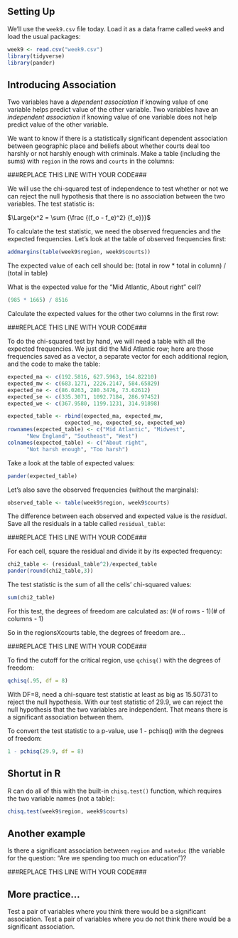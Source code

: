 ## Setting Up

We'll use the `week9.csv` file today. Load it as a data frame called `week9` and load the usual packages:

```r
week9 <- read.csv("week9.csv")
library(tidyverse)
library(pander)
```

## Introducing Association

Two variables have a *dependent association* if knowing value of one variable helps predict value of the other variable. Two variables have an *independent association* if knowing value of one variable does not help predict value of the other variable.

We want to know if there is a statistically significant dependent association between geographic place and beliefs about whether courts deal too harshly or not harshly enough with criminals. Make a table (including the sums) with `region` in the rows and `courts` in the columns:

###REPLACE THIS LINE WITH YOUR CODE###


We will use the chi-squared test of independence to test whether or not we can reject the null hypothesis that there is no association between the two variables. The test statistic is:

$\Large{x^2 = \sum {\frac {(f_o - f_e)^2} {f_e}}}$

To calculate the test statistic, we need the observed frequencies and the expected frequencies. Let's look at the table of observed frequencies first:

```r
addmargins(table(week9$region, week9$courts))
```

The expected value of each cell should be:
(total in row * total in column) / (total in table)

What is the expected value for the "Mid Atlantic, About right" cell?

```r
(985 * 1665) / 8516
```

Calculate the expected values for the other two columns in the first row:

###REPLACE THIS LINE WITH YOUR CODE###


To do the chi-squared test by hand, we will need a table with all the expected frequencies. We just did the Mid Atlantic row; here are those frequencies saved as a vector, a separate vector for each additional region, and the code to make the table:

```r
expected_ma <- c(192.5816, 627.5963, 164.82210)
expected_mw <- c(683.1271, 2226.2147, 584.65829)
expected_ne <- c(86.0263, 280.3476, 73.62612)
expected_se <- c(335.3071, 1092.7184, 286.97452)
expected_we <- c(367.9580, 1199.1231, 314.91898)

expected_table <- rbind(expected_ma, expected_mw, 
                  expected_ne, expected_se, expected_we)
rownames(expected_table) <- c("Mid Atlantic", "Midwest", 
      "New England", "Southeast", "West")
colnames(expected_table) <- c("About right", 
      "Not harsh enough", "Too harsh")
```

Take a look at the table of expected values:

```r
pander(expected_table)
```

Let's also save the observed frequencies (without the marginals):

```r
observed_table <- table(week9$region, week9$courts)
```

The difference between each observed and expected value is the *residual*. Save all the residuals in a table called `residual_table`:

###REPLACE THIS LINE WITH YOUR CODE###

For each cell, square the residual and divide it by its expected frequency:

```r
chi2_table <- (residual_table^2)/expected_table
pander(round(chi2_table,3))
```

The test statistic is the sum of all the cells' chi-squared values:

```r
sum(chi2_table)
```

For this test, the degrees of freedom are calculated as:
(# of rows - 1)(# of columns - 1)

So in the regionsXcourts table, the degrees of freedom are...

###REPLACE THIS LINE WITH YOUR CODE###


To find the cutoff for the critical region, use `qchisq()` with the degrees of freedom:

```r
qchisq(.95, df = 8)
```

With DF=8, need a chi-square test statistic at least as big as 15.50731 to reject the null hypothesis. With our test statistic of 29.9, we can reject the null hypothesis that the two variables are independent. That means there is a significant association between them.

To convert the test statistic to a p-value, use 1 - pchisq() with the degrees of freedom:

```r
1 - pchisq(29.9, df = 8)
```


## Shortut in R

R can do all of this with the built-in `chisq.test()` function, which requires the two variable names (not a table):

```r
chisq.test(week9$region, week9$courts)
```

## Another example

Is there a significant association between `region` and `nateduc` (the variable for the question: "Are we spending too much on education")?

###REPLACE THIS LINE WITH YOUR CODE###



## More practice...

Test a pair of variables where you think there would be a significant association. Test a pair of variables where you do not think there would be a significant association.